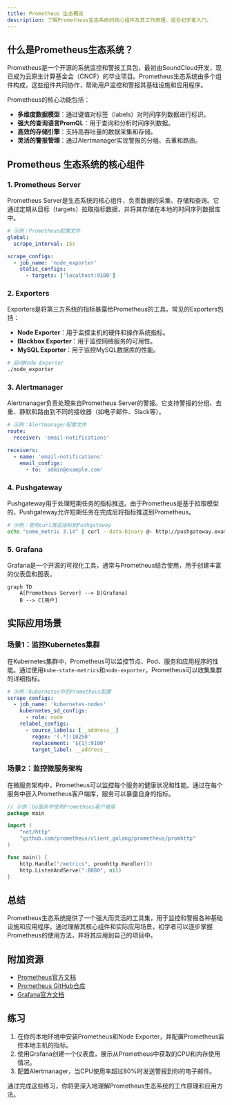```yaml
---
title: Prometheus 生态概览
description: 了解Prometheus生态系统的核心组件及其工作原理，适合初学者入门。
---
```


## 什么是Prometheus生态系统？

Prometheus是一个开源的系统监控和警报工具包，最初由SoundCloud开发，现已成为云原生计算基金会（CNCF）的毕业项目。Prometheus生态系统由多个组件构成，这些组件共同协作，帮助用户监控和警报其基础设施和应用程序。

Prometheus的核心功能包括：
- **多维度数据模型**：通过键值对标签（labels）对时间序列数据进行标识。
- **强大的查询语言PromQL**：用于查询和分析时间序列数据。
- **高效的存储引擎**：支持高吞吐量的数据采集和存储。
- **灵活的警报管理**：通过Alertmanager实现警报的分组、去重和路由。

## Prometheus 生态系统的核心组件

### 1. Prometheus Server
Prometheus Server是生态系统的核心组件，负责数据的采集、存储和查询。它通过定期从目标（targets）拉取指标数据，并将其存储在本地的时间序列数据库中。

```yaml
# 示例：Prometheus配置文件
global:
  scrape_interval: 15s

scrape_configs:
  - job_name: 'node_exporter'
    static_configs:
      - targets: ['localhost:9100']
```

### 2. Exporters
Exporters是将第三方系统的指标暴露给Prometheus的工具。常见的Exporters包括：
- **Node Exporter**：用于监控主机的硬件和操作系统指标。
- **Blackbox Exporter**：用于监控网络服务的可用性。
- **MySQL Exporter**：用于监控MySQL数据库的性能。

```bash
# 启动Node Exporter
./node_exporter
```

### 3. Alertmanager
Alertmanager负责处理来自Prometheus Server的警报。它支持警报的分组、去重、静默和路由到不同的接收器（如电子邮件、Slack等）。

```yaml
# 示例：Alertmanager配置文件
route:
  receiver: 'email-notifications'

receivers:
  - name: 'email-notifications'
    email_configs:
      - to: 'admin@example.com'
```

### 4. Pushgateway
Pushgateway用于处理短期任务的指标推送。由于Prometheus是基于拉取模型的，Pushgateway允许短期任务在完成后将指标推送到Prometheus。

```bash
# 示例：使用curl推送指标到Pushgateway
echo "some_metric 3.14" | curl --data-binary @- http://pushgateway.example.org:9091/metrics/job/some_job
```

### 5. Grafana
Grafana是一个开源的可视化工具，通常与Prometheus结合使用，用于创建丰富的仪表盘和图表。

```mermaid
graph TD
    A[Prometheus Server] --> B[Grafana]
    B --> C[用户]
```

## 实际应用场景

### 场景1：监控Kubernetes集群
在Kubernetes集群中，Prometheus可以监控节点、Pod、服务和应用程序的性能。通过使用`kube-state-metrics`和`node-exporter`，Prometheus可以收集集群的详细指标。

```yaml
# 示例：Kubernetes中的Prometheus配置
scrape_configs:
  - job_name: 'kubernetes-nodes'
    kubernetes_sd_configs:
      - role: node
    relabel_configs:
      - source_labels: [__address__]
        regex: '(.*):10250'
        replacement: '${1}:9100'
        target_label: __address__
```

### 场景2：监控微服务架构
在微服务架构中，Prometheus可以监控每个服务的健康状况和性能。通过在每个服务中嵌入Prometheus客户端库，服务可以暴露自身的指标。

```go
// 示例：Go服务中使用Prometheus客户端库
package main

import (
    "net/http"
    "github.com/prometheus/client_golang/prometheus/promhttp"
)

func main() {
    http.Handle("/metrics", promhttp.Handler())
    http.ListenAndServe(":8080", nil)
}
```

## 总结

Prometheus生态系统提供了一个强大而灵活的工具集，用于监控和警报各种基础设施和应用程序。通过理解其核心组件和实际应用场景，初学者可以逐步掌握Prometheus的使用方法，并将其应用到自己的项目中。

## 附加资源

- [Prometheus官方文档](https://prometheus.io/docs/)
- [Prometheus GitHub仓库](https://github.com/prometheus/prometheus)
- [Grafana官方文档](https://grafana.com/docs/)

## 练习

1. 在你的本地环境中安装Prometheus和Node Exporter，并配置Prometheus监控本地主机的指标。
2. 使用Grafana创建一个仪表盘，展示从Prometheus中获取的CPU和内存使用情况。
3. 配置Alertmanager，当CPU使用率超过80%时发送警报到你的电子邮件。

通过完成这些练习，你将更深入地理解Prometheus生态系统的工作原理和应用方法。